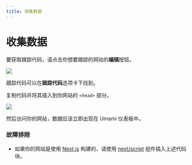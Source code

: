 ```yaml
---
title: 收集数据
---
```


# 收集数据

要获取跟踪代码，请点击你想要跟踪的网站的**编辑**按钮。

<img src="/images/v2/website-edit.png" />

跟踪代码可以在**跟踪代码**选项卡下找到。

复制代码并将其插入到你网站的 `<head>` 部分。

<img src="/images/v2/website-tracking-code.png" />

然后访问你的网站，数据应该立即出现在 Umami 仪表板中。

### 故障排除

- 如果你的网站是使用 [Next.js](https://nextjs.org/) 构建的，请使用 [next/script](https://nextjs.org/docs/app/api-reference/components/script) 组件插入上述代码块。
